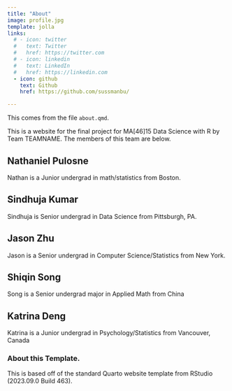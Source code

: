 ```yaml
---
title: "About"
image: profile.jpg
template: jolla
links:
  # - icon: twitter
  #   text: Twitter
  #   href: https://twitter.com
  # - icon: linkedin
  #   text: LinkedIn
  #   href: https://linkedin.com
  - icon: github
    text: Github
    href: https://github.com/sussmanbu/

---
```



This comes from the file `about.qmd`.

This is a website for the final project for MA[46]15 Data Science with R by Team TEAMNAME.
The members of this team are below.

## Nathaniel Pulosne

Nathan is a Junior undergrad in math/statistics from Boston.

## Sindhuja Kumar 

Sindhuja is Senior undergrad in Data Science from Pittsburgh, PA. 

## Jason Zhu

Jason is a Senior undergrad in Computer Science/Statistics from New York.

## Shiqin Song

Song is a Senior undergrad major in Applied Math from China

## Katrina Deng

Katrina is a Junior undergrad in Psychology/Statistics from Vancouver, Canada



### About this Template.

This is based off of the standard Quarto website template from RStudio (2023.09.0 Build 463).
